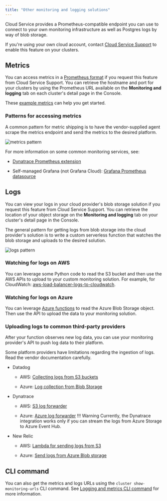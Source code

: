 ```yaml
---
title: "Other monitoring and logging solutions"
---
```


 Cloud Service provides a Prometheus-compatible endpoint you can use to connect to your own monitoring infrastructure as well as Postgres logs by way of blob storage. 
  
 If you're using your own cloud account, contact [Cloud Service Support](/biganimal/release/overview/support) to enable this feature on your clusters.
 

## Metrics

You can access metrics in a [Prometheus format](https://prometheus.io/docs/concepts/data_model/) if you request this feature from Cloud Service Support. You can retrieve the hostname and port for your clusters by using the Prometheus URL available on the **Monitoring and logging** tab on each cluster's detail page in the Console. 

These [example metrics](example_metrics/) can help you get started.

### Patterns for accessing metrics

A common pattern for metric shipping is to have the vendor-supplied agent scrape the metrics endpoint and send the metrics to the desired platform.

![metrics pattern](images/metrics_pattern.png)

For more information on some common monitoring services, see:

- [Dynatrace Prometheus extension](https://www.dynatrace.com/support/help/extend-dynatrace/extensions20/data-sources/prometheus-extensions)

- Self-managed Grafana (not Grafana Cloud): [Grafana Prometheus datasource](https://grafana.com/docs/grafana/latest/datasources/prometheus/)

## Logs

You can view your logs in your cloud provider's blob storage solution if you request this feature from Cloud Service Support. You can retrieve the location of your object storage on the **Monitoring and logging** tab on your cluster's detail page in the Console. 

The general pattern for getting logs from blob storage into the cloud provider's solution is to write a custom serverless function that watches the blob storage and uploads to the desired solution. 

![logs pattern](images/logs_pattern.png)

### Watching for logs on AWS

You can leverage some Python code to read the S3 bucket and then use the AWS APIs to upload to your custom monitoring solution. For example, for CloudWatch: [aws-load-balancer-logs-to-cloudwatch](https://github.com/rupertbg/aws-load-balancer-logs-to-cloudwatch).

### Watching for logs on Azure

You can leverage [Azure functions](https://learn.microsoft.com/en-us/azure/azure-functions/functions-overview) to read the Azure Blob Storage object. Then use the API to upload the data to your monitoring solution.

### Uploading logs to common third-party providers

After your function observes new log data, you can use your monitoring provider's API to push log data to their platform.

Some platform providers have limitations regarding the ingestion of logs. Read the vendor documentation carefully.

- Datadog

  - AWS: [Collecting logs from S3 buckets](https://docs.datadoghq.com/logs/guide/send-aws-services-logs-with-the-datadog-lambda-function/?tab=awsconsole#collecting-logs-from-s3-buckets)

  - Azure: [Log collection from Blob Storage](https://docs.datadoghq.com/integrations/azure/?tab=blobstorage#create-a-new-azure-blob-storage-function)

- Dynatrace

  - AWS: [S3 log forwarder](https://github.com/dynatrace-oss/dynatrace-aws-s3-log-forwarder)

  - Azure: [Azure log forwarder](https://github.com/dynatrace-oss/dynatrace-azure-log-forwarder)
    !!! Warning
        Currently, the Dynatrace integration works only if you can stream the logs from Azure Storage to Azure Event Hub.

- New Relic

  - AWS: [Lambda for sending logs from S3](https://docs.newrelic.com/docs/logs/forward-logs/aws-lambda-sending-logs-s3/)

  - Azure: [Send logs from Azure Blob storage](https://docs.newrelic.com/docs/logs/forward-logs/azure-log-forwarding/#azure-blob-storage)

## CLI command

You can also get the metrics and logs URLs using the `cluster show-monitoring-urls` CLI command. See [Logging and metrics CLI command](/biganimal/latest/reference/cli/using_features/#logging-and-metrics-cli-command) for more information.
